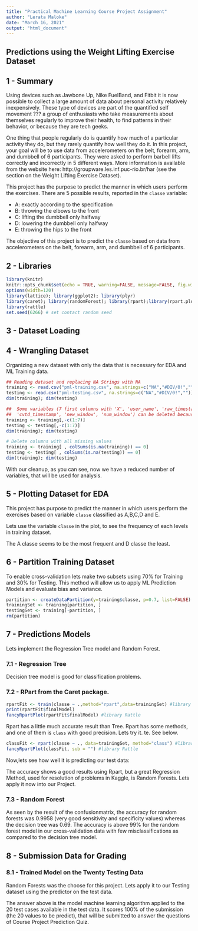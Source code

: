 ---
title: "Practical Machine Learning Course Project Assignment"
author: "Lerata Maloke" 
date: "March 16, 2021"
output: "html_document"
---

## Predictions using the Weight Lifting Exercise Dataset

## 1 - Summary
Using devices such as Jawbone Up, Nike FuelBand, and Fitbit it is now possible to collect a large amount of data about personal activity relatively inexpensively. These type of devices are part of the quantified self movement ??? a group of enthusiasts who take measurements about themselves regularly to improve their health, to find patterns in their behavior, or because they are tech geeks. 

One thing that people regularly do is quantify how much of a particular activity they do, but they rarely quantify how well they do it. In this project, your goal will be to use data from accelerometers on the belt, forearm, arm, and dumbbell of 6 participants. They were asked to perform barbell lifts correctly and incorrectly in 5 different ways. More information is available from the website here: http://groupware.les.inf.puc-rio.br/har (see the section on the Weight Lifting Exercise Dataset).

This project has the purpose to predict the manner in which users perform the exercises. There are 5 possible results, reported in the `classe` variable:

* A: exactly according to the specification
* B: throwing the elbows to the front
* C: lifting the dumbbell only halfway
* D: lowering the dumbbell only halfway
* E: throwing the hips to the front

The objective of this project is to predict the `classe` based on data from accelerometers on the belt, forearm, arm, and dumbbell of 6 participants.

## 2 - Libraries

```{r, echo=TRUE}
library(knitr)
knitr::opts_chunk$set(echo = TRUE, warning=FALSE, message=FALSE, fig.width=10, fig.height=5)
options(width=120)
library(lattice); library(ggplot2); library(plyr)
library(caret); library(randomForest); library(rpart);library(rpart.plot); library(tree)
library(rattle)
set.seed(6266) # set contact random seed
```

## 3 - Dataset Loading

## 4 - Wrangling Dataset
Organizing a new dataset with only the data that is necessary for EDA and ML Training data.

```{r, echo=TRUE}
## Reading dataset and replacing NA Strings with NA
training <- read.csv("pml-training.csv", na.strings=c("NA","#DIV/0!",""))
testing <- read.csv("pml-testing.csv", na.strings=c("NA","#DIV/0!",""))
dim(training); dim(testing)
```

```{r,echo=TRUE}
##  Some variables (7 first columns with 'X', 'user_name', 'raw_timestamp_part_1', 'raw_timestamp_part_2', 
##  'cvtd_timestamp', 'new_window', 'num_window') can be deleted because will not useful to this Project.
training <- training[,-c(1:7)]
testing <- testing[,-c(1:7)]
dim(training); dim(testing)
```

```{r,echo=TRUE}
# Delete columns with all missing values
training <- training[ , colSums(is.na(training)) == 0]
testing <- testing[ , colSums(is.na(testing)) == 0]
dim(training); dim(testing)
```

With our cleanup, as you can see, now we have a reduced number of variables, that will be used for analysis.

## 5 - Plotting Dataset for EDA
This project has purpose to predict the manner in which users perform the exercises based on variable `classe` classified as A,B,C,D and E. 

Lets use the variable `classe` in the plot, to see the frequency of each levels in training dataset.

The A classe seems to be the most frequent and D classe the least.

## 6 - Partition Training Dataset 

To enable cross-validation lets make two subsets using 70% for Training and 30% for Testing.
This method will allow us to apply ML Prediction Models and evaluate bias and variance.

```{r,echo=TRUE}
partition <- createDataPartition(y=training$classe, p=0.7, list=FALSE)
trainingSet <- training[partition, ] 
testingSet <- training[-partition, ]
rm(partition)
```

## 7 - Predictions Models

Lets implement the Regression Tree model and Random Forest.

### 7.1 - Regression Tree

Decision tree model is good for classification problems.

### 7.2 - RPart from the Caret package.

```{r, echo=TRUE}
rpartFit <- train(classe ~ .,method="rpart",data=trainingSet) #library Caret
print(rpartFit$finalModel)
fancyRpartPlot(rpartFit$finalModel) #library Rattle
```

Rpart has a little much accurate result than Tree.
Rpart has some methods, and one of them is `class` with good precision.
Lets try it. te. See below.

```{r,echo=TRUE}
classFit <- rpart(classe ~ ., data=trainingSet, method="class") #library caret
fancyRpartPlot(classFit, sub = "") #library Rattle
```

Now,lets see how well it is predicting our test data:

The accuracy shows a good results using Rpart, but a great Regression Method, used for resolution of problems in Kaggle, is Random Forests. Lets apply it now into our Project. 

### 7.3 - Random Forest

As seen by the result of the confusionmatrix, the accuracy for random forests was 0.9958 (very good sensitivity and specificity values) whereas the decision tree was 0.69.
The accuracy is above 99% for the random forest model in our cross-validation data with few misclassifications as compared to the decision tree model.

## 8 - Submission Data for Grading

### 8.1 - Trained Model on the Twenty Testing Data

Random Forests was the choose for this project. Lets apply it to our Testing dataset using the predictor on the test data.

The answer above is the model machine learning algorithm applied to the 20 test cases available in the test data. It scores 100% of the submission (the 20 values to be predict), that will be submitted to answer the questions of Course Project Prediction Quiz. 
